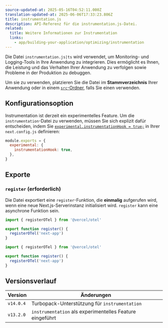 ```yaml
---
source-updated-at: 2025-05-16T04:52:11.000Z
translation-updated-at: 2025-06-06T17:33:23.806Z
title: instrumentation.js
description: API-Referenz für die instrumentation.js-Datei.
related:
  title: Weitere Informationen zur Instrumentation
  links:
    - app/building-your-application/optimizing/instrumentation
---
```


Die Datei `instrumentation.js|ts` wird verwendet, um Monitoring- und Logging-Tools in Ihre Anwendung zu integrieren. Dies ermöglicht es Ihnen, die Leistung und das Verhalten Ihrer Anwendung zu verfolgen sowie Probleme in der Produktion zu debuggen.

Um sie zu verwenden, platzieren Sie die Datei im **Stammverzeichnis** Ihrer Anwendung oder in einem [`src`-Ordner](/docs/app/building-your-application/configuring/src-directory), falls Sie einen verwenden.

## Konfigurationsoption

Instrumentation ist derzeit ein experimentelles Feature. Um die `instrumentation`-Datei zu verwenden, müssen Sie sich explizit dafür entscheiden, indem Sie [`experimental.instrumentationHook = true;`](/docs/app/api-reference/next-config-js/instrumentationHook) in Ihrer `next.config.js` definieren:

```js filename="next.config.js"
module.exports = {
  experimental: {
    instrumentationHook: true,
  },
}
```

## Exporte

### `register` (erforderlich)

Die Datei exportiert eine `register`-Funktion, die **einmalig** aufgerufen wird, wenn eine neue Next.js-Serverinstanz initialisiert wird. `register` kann eine asynchrone Funktion sein.

```ts filename="instrumentation.ts" switcher
import { registerOTel } from '@vercel/otel'

export function register() {
  registerOTel('next-app')
}
```

```js filename="instrumentation.js" switcher
import { registerOTel } from '@vercel/otel'

export function register() {
  registerOTel('next-app')
}
```

## Versionsverlauf

| Version   | Änderungen                                               |
| --------- | -------------------------------------------------------- |
| `v14.0.4` | Turbopack-Unterstützung für `instrumentation`            |
| `v13.2.0` | `instrumentation` als experimentelles Feature eingeführt |